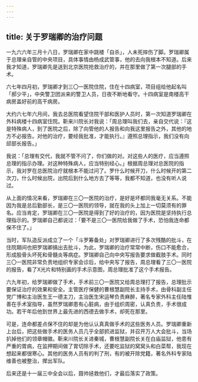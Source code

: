 ```yaml
---
---
---
```

title: 关于罗瑞卿的治疗问题
---




一九六六年三月十八日，罗瑞卿在家中跳楼「自杀」，人未死摔伤了脚。罗瑞卿属于总理亲自管的中央项目，具体事情由杨成武管事，他的去向我根本不知道。后来我才知道，罗瑞卿先是送到北京医院抢救治疗的，并在那里做了第一次腿部的手术。

六七年四月初，罗瑞卿才到三〇一医院住院，住在十四病室，项目组给他起名叫「郝少平」，中央警卫团派来的警卫人员，日夜不断地看守。十四病室是南楼高干病房盖好前的高干病房。

大约六七年六月间，我去总医院看望住院干部和医护人员时，第一次知道罗瑞卿在外科病楼十四病室住院。靳来川院长对我说：「周总理叫我们去，亲自交代说：『这是特殊病人，到了医院之后，除了向管他的人报告和向我这里报告之外，其他的地方不必报告。对他的治疗，要经我批准，才能执行。』遵照总理指示，我们没有向邱部长报告。」

我说：「总理有交代，我就不管不问了，你们做的对。对这些人的医疗，应当遵照总理的指示办理。对这种特殊病人，应当特别经心。」根据周总理对总医院的指示，我对罗在总医院治疗就根本不能过问了。罗什么时候开刀，什么时候开的第二次刀，什么时候出院，出院后到什么地方去了等等，我都不知道，也没有听人说过。

从上面的情况来看，罗瑞卿在三〇一医院的治疗，是好是坏都同我毫无关系。不能因为我是总后勤部长，是三〇一医院的领导，就在我的头上加上一切莫须有的罪名。应当肯定，罗瑞卿在三〇一医院是得到了好的治疗的，因为医院是坚持执行总理指示的。罗瑞卿自己都说过：「要不是三〇一医院给我做了手术，恐怕我连命都保不住了。」

当时，军队造反派成立了一个「斗罗筹备处」对罗瑞卿进行了多次残酷的批斗，在住院期间也把罗瑞卿搞出去批斗，为此，罗瑞卿的治疗常常中断，伤口不能愈合，形成股骨头坏死和骨髓炎等病症。罗瑞卿自己向中央写报告要求做截肢手术。同时三〇一医院非常负责地组织专家会诊后，给中央写了报告，周总理看了三〇一医院的报告，看了X光片和特别画的手术示意图，周总理批准了这个手术报告。

六九年初，给罗瑞卿做了手术，手术前三〇一医院又给周总理打了报告，总理批示要保证治疗的效果和安全。主管医疗保健的曹根慧副院长主持手术，由骨科副主任党广博和主治医生王一德主刀，主治医生宋运琴负责麻醉，著名专家外科主任陆惟善在手术室指导，虽然罗瑞卿患有心脏病，由于组织周密，认真负责，手术很成功。若干年后他到世界上最先进的西德去做手术，却死在那里。

可是，连命都差点保不住的却是为他认认真真做手术的这些医务人员。罗瑞卿重新上台后，把这些做手术的医务人员几乎全部抓进监狱，并召开万人大会批斗，当场扒掉他们的领章帽徽。靳来川院长关进秦城，曹根慧副院长关在白庙监狱，他患有严重的胃病，在监押期间做了胃切除手术，还要吃监狱的窝窝头和白菜帮，我现在想起来都很寒心。其他的医务人员有的判了刑，有的被开除党籍，著名外科专家陆维善也被整治，撵出军队。

后来还是十一届三中全会以后，聂帅拯救他们，才最后落实了政策。